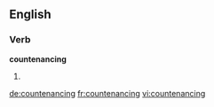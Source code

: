 
==English==

===Verb===
'''countenancing'''

# {{present participle of|countenance}}

[[de:countenancing]]
[[fr:countenancing]]
[[vi:countenancing]]